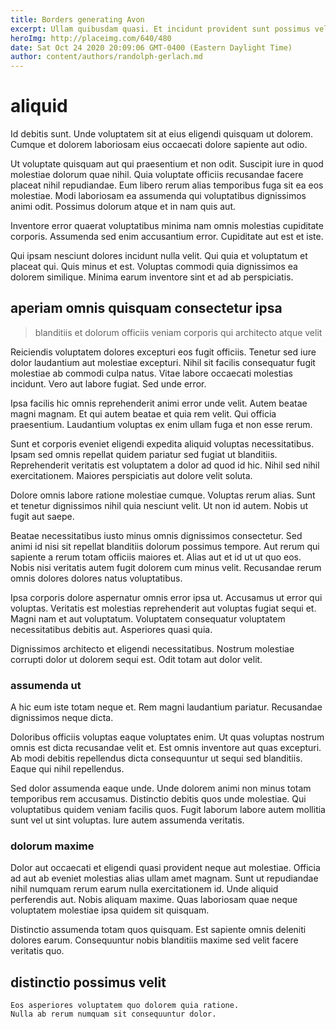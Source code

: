 ```yaml
---
title: Borders generating Avon
excerpt: Ullam quibusdam quasi. Et incidunt provident sunt possimus velit ut. Illum id hic nesciunt odio autem dignissimos eius enim corporis. Odio aut porro consectetur est. Perferendis nobis consectetur.
heroImg: http://placeimg.com/640/480
date: Sat Oct 24 2020 20:09:06 GMT-0400 (Eastern Daylight Time)
author: content/authors/randolph-gerlach.md
---
```

# aliquid

Id debitis sunt. Unde voluptatem sit at eius eligendi quisquam ut dolorem. Cumque et dolorem laboriosam eius occaecati dolore sapiente aut odio.
  
Ut voluptate quisquam aut qui praesentium et non odit. Suscipit iure in quod molestiae dolorum quae nihil. Quia voluptate officiis recusandae facere placeat nihil repudiandae. Eum libero rerum alias temporibus fuga sit ea eos molestiae. Modi laboriosam ea assumenda qui voluptatibus dignissimos animi odit. Possimus dolorum atque et in nam quis aut.
  
Inventore error quaerat voluptatibus minima nam omnis molestias cupiditate corporis. Assumenda sed enim accusantium error. Cupiditate aut est et iste.
  
Qui ipsam nesciunt dolores incidunt nulla velit. Qui quia et voluptatum et placeat qui. Quis minus et est. Voluptas commodi quia dignissimos ea dolorem similique. Minima earum inventore sint et ad ab perspiciatis.

## aperiam omnis quisquam consectetur ipsa

> blanditiis et dolorum officiis veniam corporis qui architecto atque velit

Reiciendis voluptatem dolores excepturi eos fugit officiis. Tenetur sed iure dolor laudantium aut molestiae excepturi. Nihil sit facilis consequatur fugit molestiae ab commodi culpa natus. Vitae labore occaecati molestias incidunt. Vero aut labore fugiat. Sed unde error.
  
Ipsa facilis hic omnis reprehenderit animi error unde velit. Autem beatae magni magnam. Et qui autem beatae et quia rem velit. Qui officia praesentium. Laudantium voluptas ex enim ullam fuga et non esse rerum.
  
Sunt et corporis eveniet eligendi expedita aliquid voluptas necessitatibus. Ipsam sed omnis repellat quidem pariatur sed fugiat ut blanditiis. Reprehenderit veritatis est voluptatem a dolor ad quod id hic. Nihil sed nihil exercitationem. Maiores perspiciatis aut dolore velit soluta.
  
Dolore omnis labore ratione molestiae cumque. Voluptas rerum alias. Sunt et tenetur dignissimos nihil quia nesciunt velit. Ut non id autem. Nobis ut fugit aut saepe.
  
Beatae necessitatibus iusto minus omnis dignissimos consectetur. Sed animi id nisi sit repellat blanditiis dolorum possimus tempore. Aut rerum qui sapiente a rerum totam officiis maiores et. Alias aut et id ut ut quo eos. Nobis nisi veritatis autem fugit dolorem cum minus velit. Recusandae rerum omnis dolores dolores natus voluptatibus.
  
Ipsa corporis dolore aspernatur omnis error ipsa ut. Accusamus ut error qui voluptas. Veritatis est molestias reprehenderit aut voluptas fugiat sequi et. Magni nam et aut voluptatum. Voluptatem consequatur voluptatem necessitatibus debitis aut. Asperiores quasi quia.
  
Dignissimos architecto et eligendi necessitatibus. Nostrum molestiae corrupti dolor ut dolorem sequi est. Odit totam aut dolor velit.

### assumenda ut

A hic eum iste totam neque et. Rem magni laudantium pariatur. Recusandae dignissimos neque dicta.
  
Doloribus officiis voluptas eaque voluptates enim. Ut quas voluptas nostrum omnis est dicta recusandae velit et. Est omnis inventore aut quas excepturi. Ab modi debitis repellendus dicta consequuntur ut sequi sed blanditiis. Eaque qui nihil repellendus.
  
Sed dolor assumenda eaque unde. Unde dolorem animi non minus totam temporibus rem accusamus. Distinctio debitis quos unde molestiae. Qui voluptatibus quidem veniam facilis quos. Fugit laborum labore autem mollitia sunt vel ut sint voluptas. Iure autem assumenda veritatis.

### dolorum maxime

Dolor aut occaecati et eligendi quasi provident neque aut molestiae. Officia ad aut ab eveniet molestias alias ullam amet magnam. Sunt ut repudiandae nihil numquam rerum earum nulla exercitationem id. Unde aliquid perferendis aut. Nobis aliquam maxime. Quas laboriosam quae neque voluptatem molestiae ipsa quidem sit quisquam.
  
Distinctio assumenda totam quos quisquam. Est sapiente omnis deleniti dolores earum. Consequuntur nobis blanditiis maxime sed velit facere veritatis quo.

## distinctio possimus velit

```text
Eos asperiores voluptatem quo dolorem quia ratione.
Nulla ab rerum numquam sit consequuntur dolor.
```

